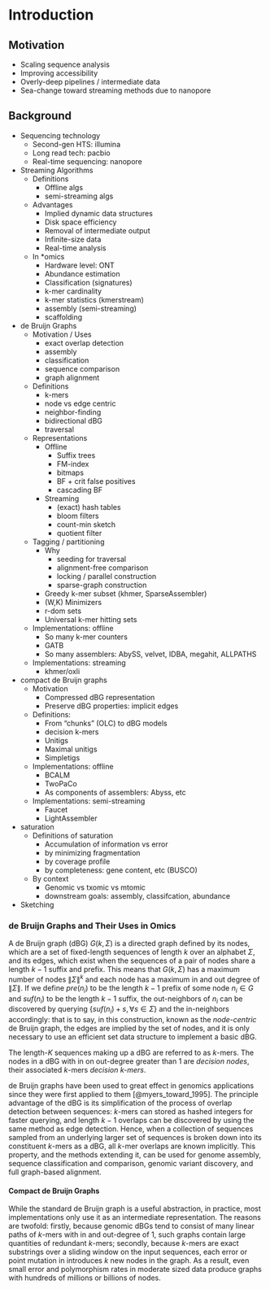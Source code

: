 <!-- The {.unnumbered} option here means that the introduction will be "Chapter 0." You can also use {-} for no numbers on chapters. -->

# Introduction {#intro}

## Motivation

* Scaling sequence analysis
* Improving accessibility
* Overly-deep pipelines / intermediate data
* Sea-change toward streaming methods due to nanopore

## Background

* Sequencing technology
    * Second-gen HTS: illumina
    * Long read tech: pacbio
    * Real-time sequencing: nanopore
* Streaming Algorithms
    * Definitions
        * Offline algs
        * semi-streaming algs
    * Advantages
        * Implied dynamic data structures
        * Disk space efficiency
        * Removal of intermediate output
        * Infinite-size data
        * Real-time analysis
    * In \*omics
        * Hardware level: ONT
        * Abundance estimation
        * Classification (signatures)
        * k-mer cardinality
        * k-mer statistics (kmerstream)
        * assembly (semi-streaming)
        * scaffolding
* de Bruijn Graphs
    * Motivation / Uses
        * exact overlap detection
        * assembly
        * classification
        * sequence comparison
        * graph alignment
    * Definitions
        * k-mers
        * node vs edge centric
        * neighbor-finding
        * bidirectional dBG
        * traversal
    * Representations
        * Offline
            * Suffix trees
            * FM-index
            * bitmaps
            * BF + crit false positives
            * cascading BF
        * Streaming
            * (exact) hash tables
            * bloom filters
            * count-min sketch
            * quotient filter
    * Tagging / partitioning
        * Why
            * seeding for traversal
            * alignment-free comparison
            * locking / parallel construction
            * sparse-graph construction
        * Greedy k-mer subset (khmer, SparseAssembler)
        * (W,K) Minimizers
        * r-dom sets
        * Universal k-mer hitting sets
    * Implementations: offline
        * So many k-mer counters
        * GATB
        * So many assemblers: AbySS, velvet, IDBA, megahit, ALLPATHS
    * Implementations: streaming
        * khmer/oxli
* compact de Bruijn graphs
    * Motivation
        * Compressed dBG representation
        * Preserve dBG properties: implicit edges
    * Definitions:
        * From "chunks" (OLC) to dBG models
        * decision k-mers
        * Unitigs
        * Maximal unitigs
        * Simpletigs
    * Implementations: offline
        * BCALM
        * TwoPaCo
        * As components of assemblers: Abyss, etc
    * Implementations: semi-streaming
        * Faucet
        * LightAssembler
* saturation
    * Definitions of saturation
        * Accumulation of information vs error
        * by minimizing fragmentation
        * by coverage profile
        * by completeness: gene content, etc (BUSCO)
    * By context
        * Genomic vs txomic vs mtomic
        * downstream goals: assembly, classifcation, abundance
* Sketching





### de Bruijn Graphs and Their Uses in Omics

A de Bruijn graph (dBG) $G(k, \Sigma)$ is a directed graph defined by its nodes, which are a set of fixed-length sequences of length $k$ over an alphabet $\Sigma$, and its edges, which exist when the sequences of a pair of nodes share a length $k-1$ suffix and prefix.
This means that $G(k, \Sigma)$ has a maximum number of nodes $\| \Sigma \|^k$ and each node has a maximum in and out degree of $\| \Sigma \|$.
If we define $pre(n_i)$ to be the length $k-1$ prefix of some node $n_i \in G$ and $suf(n_i)$ to be the length $k-1$ suffix, the out-neighbors of $n_i$ can be discovered by querying $\{ suf(n_i) + s,  \forall s \in \Sigma \}$ and the in-neighbors accordingly: that is to say, in this construction, known as the *node-centric* de Bruijn graph, the edges are implied by the set of nodes, and it is only necessary to use an efficient set data structure to implement a basic dBG.

The length-$K$ sequences making up a dBG are referred to as $k$-mers.
The nodes in a dBG with in on out-degree greater than $1$ are *decision nodes*, their associated $k$-mers *decision $k$-mers*.

de Bruijn graphs have been used to great effect in genomics applications since they were first applied to them [@myers_toward_1995].
The principle advantage of the dBG is its simplification of the process of overlap detection between sequences: $k$-mers can stored as hashed integers for faster querying, and length $k-1$ overlaps can be discovered by using the same method as edge detection.
Hence, when a collection of sequences sampled from an underlying larger set of sequences is broken down into its constituent $k$-mers as a dBG, all $k$-mer overlaps are known implicitly. This property, and the methods extending it, can be used for genome assembly, sequence classification and comparison, genomic variant discovery, and full graph-based alignment.

#### Compact de Bruijn Graphs

While the standard de Bruijn graph is a useful abstraction, in practice, most implementations only use it as an intermediate representation.
The reasons are twofold: firstly, because genomic dBGs tend to consist of many linear paths of $k$-mers with in and out-degree of $1$, such graphs contain large quantities of redundant $k$-mers; secondly, because $k$-mers are exact substrings over a sliding window on the input sequences, each error or point mutation in introduces $k$ new nodes in the graph.
As a result, even small error and polymorphism rates in moderate sized data produce graphs with hundreds of millions or billions of nodes.

